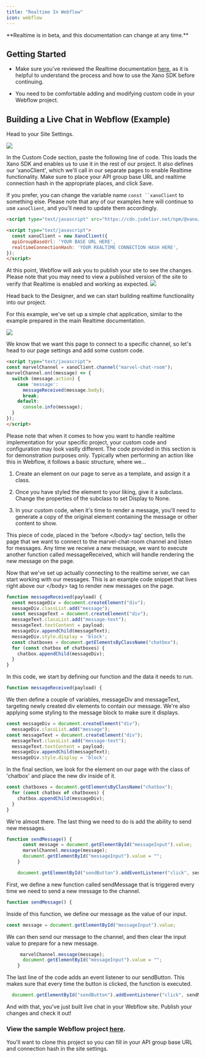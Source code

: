 ```yaml
---
title: "Realtime In Webflow"
icon: webflow
---
```


<Warning>
**Realtime is in beta, and this documentation can change at any time.**

</Warning>

## Getting Started

* Make sure you've reviewed the Realtime documentation [here](/realtime/realtime-in-xano), as it is helpful to understand the process and how to use the Xano SDK before continuing.

* You need to be comfortable adding and modifying custom code in your Webflow project.

## Building a Live Chat in Webflow (Example)

Head to your Site Settings.

<Frame caption="">
  <img src="/images/1d67eb35-image.jpeg" />
</Frame>

In the Custom Code section, paste the following line of code. This loads the Xano SDK and enables us to use it in the rest of our project. It also defines our 'xanoClient', which we'll call in our separate pages to enable Realtime functionality. Make sure to place your API group base URL and realtime connection hash in the appropriate places, and click Save.

If you prefer, you can change the variable name `const ``xanoClient` to something else. Please note that any of our examples here will continue to use `xanoClient`, and you'll need to update them accordingly.

```html
<script type="text/javascript" src="https://cdn.jsdelivr.net/npm/@xano/js-sdk@latest/dist/xano.min.js"></script>

<script type="text/javascript">
  const xanoClient = new XanoClient({
  apiGroupBaseUrl: 'YOUR BASE URL HERE',
  realtimeConnectionHash: 'YOUR REALTIME CONNECTION HASH HERE',
});
</script>
```

<Info>
At this point, Webflow will ask you to publish your site to see the changes. Please note that you may need to view a published version of the site to verify that Realtime is enabled and working as expected.

</Info>

<Frame caption="">
  <img src="/images/9b7f9135-image.jpeg" />
</Frame>

Head back to the Designer, and we can start building realtime functionality into our project.

For this example, we've set up a simple chat application, similar to the example prepared in the main Realtime documentation.

<Frame caption="">
  <img src="/images/a07adc19-image.jpeg" />
</Frame>

We know that we want this page to connect to a specific channel, so let's head to our page settings and add some custom code.

```html
<script type="text/javascript">
const marvelChannel = xanoClient.channel("marvel-chat-room");
marvelChannel.on((message) => {
  switch (message.action) {
    case 'message':
      messageReceived(message.body);
      break;
    default:
      console.info(message);
  }
});
</script>
```

<Info>
Please note that when it comes to how you want to handle realtime implementation for your specific project, your custom code and configuration may look vastly different. The code provided in this section is for demonstration purposes only. Typically when performing an action like this in Webflow, it follows a basic structure, where we...

1. Create an element on our page to serve as a template, and assign it a class.

2. Once you have styled the element to your liking, give it a subclass. Change the properties of the subclass to set Display to None.

3. In your custom code, when it's time to render a message, you'll need to generate a copy of the original element containing the message or other content to show.

</Info>

This piece of code, placed in the 'before \</body> tag' section, tells the page that we want to connect to the marvel-chat-room channel and listen for messages. Any time we receive a new message, we want to execute another function called messageReceived, which will handle rendering the new message on the page.

Now that we've set up actually connecting to the realtime server, we can start working with our messages. This is an example code snippet that lives right above our \</body> tag to render new messages on the page.

```javascript
function messageReceived(payload) {
  const messageDiv = document.createElement("div");
  messageDiv.classList.add("message");
  const messageText = document.createElement("div");
  messageText.classList.add("message-text");
  messageText.textContent = payload;
  messageDiv.appendChild(messageText);
  messageDiv.style.display = 'block';
  const chatboxes = document.getElementsByClassName("chatbox");
  for (const chatbox of chatboxes) {
    chatbox.appendChild(messageDiv);
  }
}
```

<Accordion title="Code Explanation">
In this code, we start by defining our function and the data it needs to run.

```js
function messageReceived(payload) {
```

We then define a couple of variables, messageDiv and messageText, targeting newly created div elements to contain our message. We're also applying some styling to the message block to make sure it displays.

```js
const messageDiv = document.createElement("div");
  messageDiv.classList.add("message");
const messageText = document.createElement("div");
  messageText.classList.add("message-text");
  messageText.textContent = payload;
  messageDiv.appendChild(messageText);
  messageDiv.style.display = 'block';
```

In the final section, we look for the element on our page with the class of 'chatbox' and place the new div inside of it.

```js
const chatboxes = document.getElementsByClassName("chatbox");
  for (const chatbox of chatboxes) {
    chatbox.appendChild(messageDiv);
  }
}
```

</Accordion>

We're almost there. The last thing we need to do is add the ability to send new messages.

```javascript
function sendMessage() {
      const message = document.getElementById("messageInput").value;
      marvelChannel.message(message);
      document.getElementById("messageInput").value = "";
    }

    document.getElementById("sendButton").addEventListener("click", sendMessage);
```

<Accordion title="Code Explanation">
First, we define a new function called sendMessage that is triggered every time we need to send a new message to the channel.

```js
function sendMessage() {
```

Inside of this function, we define our message as the value of our input.

```js
const message = document.getElementById("messageInput").value;
```

We can then send our message to the channel, and then clear the input value to prepare for a new message.

```js
     marvelChannel.message(message);
      document.getElementById("messageInput").value = "";
    }
```

The last line of the code adds an event listener to our sendButton. This makes sure that every time the button is clicked, the function is executed.

```js
  document.getElementById("sendButton").addEventListener("click", sendMessage);
```

</Accordion>

And with that, you've just built live chat in your Webflow site. Publish your changes and check it out!

### View the sample Webflow project [here](https://preview.webflow.com/preview/realtime-b964af?utm_medium=preview_link\&utm_source=designer\&utm_content=realtime-b964af\&preview=c483fbe91f630dec469a273e58c9c8c6\&workflow=preview).

You'll want to clone this project so you can fill in your API group base URL and connection hash in the site settings.